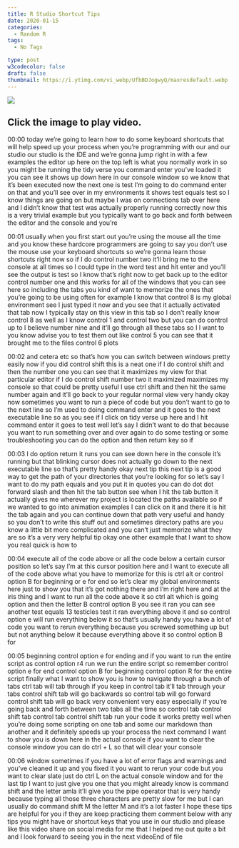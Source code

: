 ```yaml
---
title: R Studio Shortcut Tips
date: 2020-01-15
categories:
  - Random R
tags:
  - No Tags

type: post
w3codecolor: false
draft: false
thumbnail: https://i.ytimg.com/vi_webp/UfbBDJogwyQ/maxresdefault.webp
---
```


<a href="https://www.youtube.com/watch?v=UfbBDJogwyQ">
<picture><img src="https://i.ytimg.com/vi_webp/UfbBDJogwyQ/maxresdefault.webp"></picture>
</a>



## Click the image to play video.



00:00
today we're going to learn how to do some keyboard shortcuts that will help
speed up your process when you're programming with our and our studio our
studio is the IDE and we're gonna jump right in with a few examples the editor
up here on the top left is what you normally work in so you might be running
the tidy verse you command enter you've loaded it you can see it shows up down
here in our console window so we know that it's been executed now the next one
is test I'm going to do command enter on that and you'll see over in my
environments it shows test equals test so I know things are going on but maybe
I was on connections tab over here and I didn't know that test was actually
properly running correctly now this is a very trivial example but you typically
want to go back and forth between the editor and the console and you're

00:01
usually when you first start out you're using the mouse all the time and you
know these hardcore programmers are going to say you don't use the mouse use
your keyboard shortcuts so we're gonna learn those shortcuts right now so if I
do control number two it'll bring me to the console at all times so I could type
in the word test and hit enter and you'll see the output is test so I know
that's right now to get back up to the editor control number one and this works
for all of the windows that you can see here so including the tabs you kind of
want to memorize the ones that you're going to be using often for example I
know that control 8 is my global environment see I just typed it now and
you see that it actually activated that tab now I typically stay on this view in
this tab so I don't really know control 8 as well as I know control 1 and
control two but you can do control up to I believe number nine and it'll go
through all these tabs so I I want to you know advise you to test them out
like control 5 you can see that it brought me to the files control 6 plots

00:02
and cetera etc so that's how you can switch between windows pretty easily now
if you did control shift this is a neat one if I do control shift and then the
number one you can see that it maximizes my view
for that particular editor if I do control shift number two it maximized
maximizes my console so that could be pretty useful I use ctrl shift and then
hit the same number again and it'll go back to your regular normal view very
handy okay now sometimes you want to run a piece of
code but you don't want to go to the next line so I'm used to doing command
enter and it goes to the next executable line so as you see if I click on tidy
verse up here and I hit command enter it goes to test well let's say I didn't
want to do that because you want to run something over and over again to do some
testing or some troubleshooting you can do the option and then return key so if

00:03
I do option return it runs you can see down here in the console it's running
but that blinking cursor does not actually go down to the next executable
line so that's pretty handy okay next tip this next tip is a good way to get
the path of your directories that you're
looking for so let's say I want to do my
path equals and you put it in quotes you can do dot dot forward slash and then
hit the tab button see when I hit the tab button it actually gives me wherever
my project is located the paths available so if we wanted to go into
animation examples I can click on it and there it is hit the tab again and you
can continue down that path very useful and handy so you don't to write this
stuff out and sometimes directory paths are you know a little bit more
complicated and you can't just memorize what they are so it's a very very
helpful tip okay one other example that I want to show you real quick is how to

00:04
execute all of the code above or all the code below a certain cursor position so
let's say I'm at this cursor position here and I want to execute all of the
code above what you have to memorize for
this is ctrl alt or control option B for
beginning or e for end so let's clear my global environments here just to show
you that it's got nothing there and I'm right here and at the iris thing and I
want to run all the code above it so ctrl alt which is going
option and then the letter B control option B you see it ran you can see
another test equals 13 testicles test it ran everything above it and so control
option e will run everything below it so that's usually handy you have a lot of
code you want to rerun everything because you screwed something up but but
not anything below it because everything above it so control option B for

00:05
beginning control option e for ending and if you want to run the entire script
as control option r4 run we run the entire script
so remember control option e for end control option B for beginning control
option R for the entire script finally what I want to show you is how to
navigate through a bunch of tabs ctrl tab will tab through if you keep in
control tab it'll tab through your tabs control shift tab will go backwards so
control tab will go forward control shift tab will go back very convenient
very easy especially if you're going back and forth between two tabs all the
time so control tab control shift tab control tab control shift tab run your
code it works pretty well when you're doing some scripting on one tab and some
our markdown than another and it definitely speeds up your process the
next command I want to show you is down here in the actual console if you want
to clear the console window you can do ctrl + L so that will clear your console

00:06
window sometimes if you have a lot of error flags and warnings and you've
cleaned it up and you fixed it you want to rerun your code but you want to clear
slate just do ctrl L on the actual console window and for the last tip I
want to just give you one that you might already know is command shift and the
letter amla it'll give you the pipe operator that is very handy because
typing all those three characters are pretty slow for me but I can usually do
command shift M the letter M and it's a lot faster I hope these tips are helpful
for you if they are keep practicing them comment below with any tips you might
have or shortcut keys that you use in our studio and please like this video
share on social media for me that I helped me out quite a bit and I look
forward to seeing you in the next videoEnd of file

